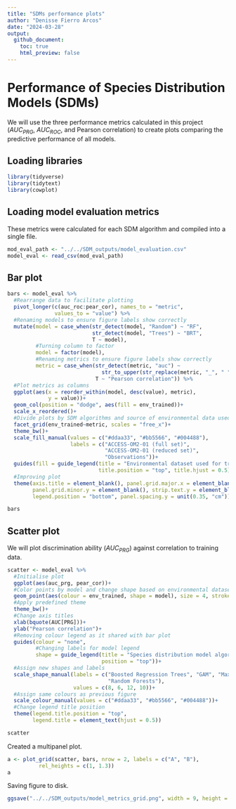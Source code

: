 ```yaml
---
title: "SDMs performance plots"
author: "Denisse Fierro Arcos"
date: "2024-03-28"
output: 
  github_document:
    toc: true
    html_preview: false
---
```


# Performance of Species Distribution Models (SDMs)
We will use the three performance metrics calculated in this project ($AUC_{PRG}$, $AUC_{ROC}$, and Pearson correlation) to create plots comparing the predictive performance of all models. 
  
## Loading libraries
  
```r
library(tidyverse)
library(tidytext)
library(cowplot)
```

## Loading model evaluation metrics
These metrics were calculated for each SDM algorithm and compiled into a single file.  
  
```r
mod_eval_path <- "../../SDM_outputs/model_evaluation.csv"
model_eval <- read_csv(mod_eval_path) 
```
  
## Bar plot
  
```r
bars <- model_eval %>% 
  #Rearrange data to facilitate plotting
  pivot_longer(c(auc_roc:pear_cor), names_to = "metric", 
               values_to = "value") %>% 
  #Renaming models to ensure figure labels show correctly
  mutate(model = case_when(str_detect(model, "Random") ~ "RF",
                           str_detect(model, "Trees") ~ "BRT", 
                           T ~ model),
         #Turning column to factor
         model = factor(model),
         #Renaming metrics to ensure figure labels show correctly
         metric = case_when(str_detect(metric, "auc") ~ 
                              str_to_upper(str_replace(metric, "_", " ")),
                            T ~ "Pearson correlation")) %>%
  #Plot metrics as columns
  ggplot(aes(x = reorder_within(model, desc(value), metric),
             y = value))+
  geom_col(position = "dodge", aes(fill = env_trained))+
  scale_x_reordered()+
  #Divide plots by SDM algorithms and source of environmental data used for training model
  facet_grid(env_trained~metric, scales = "free_x")+
  theme_bw()+
  scale_fill_manual(values = c("#ddaa33", "#bb5566", "#004488"),
                    labels = c("ACCESS-OM2-01 (full set)",
                               "ACCESS-OM2-01 (reduced set)",
                               "Observations"))+
  guides(fill = guide_legend(title = "Environmental dataset used for training",
                             title.position = "top", title.hjust = 0.5))+
  #Improving plot
  theme(axis.title = element_blank(), panel.grid.major.x = element_blank(),
        panel.grid.minor.y = element_blank(), strip.text.y = element_blank(),
        legend.position = "bottom", panel.spacing.y = unit(0.35, "cm"))

bars
```
  
## Scatter plot
We will plot discrimination ability ($AUC_{PRG}$) against correlation to training data.  
  
```r
scatter <- model_eval %>%
  #Initialise plot
  ggplot(aes(auc_prg, pear_cor))+
  #Color points by model and change shape based on environmental dataset
  geom_point(aes(colour = env_trained, shape = model), size = 4, stroke = 1)+
  #Apply predefined theme
  theme_bw()+
  #Change axis titles
  xlab(bquote(AUC[PRG]))+
  ylab("Pearson correlation")+
  #Removing colour legend as it shared with bar plot
  guides(colour = "none",
         #Changing labels for model legend
         shape = guide_legend(title = "Species distribution model algorithm",
                              position = "top"))+
  #Assign new shapes and labels
  scale_shape_manual(labels = c("Boosted Regression Trees", "GAM", "MaxEnt",
                                "Random Forests"),
                     values = c(8, 6, 12, 10))+
  #Assign same colours as previous figure
  scale_colour_manual(values = c("#ddaa33", "#bb5566", "#004488"))+
  #Change legend title position
  theme(legend.title.position = "top", 
        legend.title = element_text(hjust = 0.5))

scatter
```
  
Created a multipanel plot.  
  
```r
a <- plot_grid(scatter, bars, nrow = 2, labels = c("A", "B"), 
          rel_heights = c(1, 1.3))
a
```

  
Saving figure to disk.  
  
```r
ggsave("../../SDM_outputs/model_metrics_grid.png", width = 9, height = 7)
```

  

